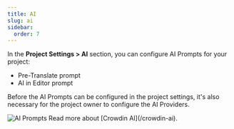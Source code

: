 ```yaml
---
title: AI
slug: ai
sidebar:
  order: 7
---
```



In the **Project Settings > AI** section, you can configure AI Prompts for your project:

- Pre-Translate prompt
- AI in Editor prompt

Before the AI Prompts can be configured in the project settings, it's also necessary for the project owner to configure the AI Providers.

<Image src={aiAddingPrompt} alt="AI Prompts" />

<ReadMore>
  Read more about [Crowdin AI](/crowdin-ai).
</ReadMore>
